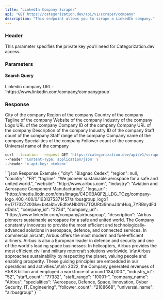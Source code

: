 ```yaml
---
title: "LinkedIn Company Scraper"
api: "GET https://categorization.dev/api/v1/scraper/company"
description: "This endpoint allows you to scrape a LinkedIn company."
---
```


### Header

<ParamField header="x-api-key" type="string" required={true}>
    This parameter specifies the private key you'll need for Categorization.dev access.
</ParamField>

### Parameters

#### Search Query

<ParamField query="query" type="string" required={true} default="https://www.linkedin.com/company/airbusgroup">
    Linkedin company URL : `https://www.linkedin.com/company/companygroup`
</ParamField>

### Response

<ResponseField name="Company" type="object">
    <ResponseField name="city" type="string">
        City of the company
    </ResponseField>
    <ResponseField name="region" type="string">
        Region of the company
    </ResponseField>
    <ResponseField name="country" type="string">
        Country of the company
    </ResponseField>
    <ResponseField name="tagline" type="string">
        Tagline of the company
    </ResponseField>
    <ResponseField name="website" type="string">
        Website of the company
    </ResponseField>
    <ResponseField name="industry" type="string">
        Industry of the company
    </ResponseField>
    <ResponseField name="logo_url" type="string">
        Logo URL of the company
    </ResponseField>
    <ResponseField name="company_id" type="string">
        Company ID of the company
    </ResponseField>
    <ResponseField name="company_url" type="string">
        Company URL of the company
    </ResponseField>
    <ResponseField name="description" type="string">
        Description of the company
    </ResponseField>
    <ResponseField name="industry_id" type="string">
        Industry ID of the company
    </ResponseField>
    <ResponseField name="staff_count" type="string">
        Staff count of the company
    </ResponseField>
    <ResponseField name="staff_range" type="string">
        Staff range of the company
    </ResponseField>
    <ResponseField name="company_name" type="string">
        Company name of the company
    </ResponseField>
    <ResponseField name="specialities" type="string">
        Specialities of the company
    </ResponseField>
    <ResponseField name="follower_count" type="string">
        Follower count of the company
    </ResponseField>
    <ResponseField name="universal_name" type="string">
        Universal name of the company
    </ResponseField>
</ResponseField>
<RequestExample>

```bash Example Request
curl --location --request GET 'https://categorization.dev/api/v1/scraper/profile?query=https://www.linkedin.com/company/airbusgroup' \
--header 'Content-Type: application/json' \
--header 'x-api-key: <token>' 
```

</RequestExample>

<ResponseExample>
```json Response Example
{
    "city": "Blagnac Cedex",
    "region": null,
    "country": "FR",
    "tagline": "We pioneer sustainable aerospace for a safe and united world.",
    "website": "http://www.airbus.com",
    "industry": "Aviation and Aerospace Component Manufacturing",
    "logo_url": "https://media.licdn.com/dms/image/C4D0BAQF2j_LDG_TOzg/company-logo_400_400/0/1631375371457/airbusgroup_logo?e=1717027200&v=beta&t=vEdfoANb0Ns7TQURt39hnuJ4mHuq_7YRBnydFddDdIs",
    "company_id": "2734",
    "company_url": "https://www.linkedin.com/company/airbusgroup",
    "description": "Airbus pioneers sustainable aerospace for a safe and united world. The Company constantly innovates to provide the most efficient and technologically-advanced solutions in aerospace, defence, and connected services. In commercial aircraft, Airbus offers the most modern and fuel-efficient airliners. Airbus is also a European leader in defence and security and one of the world's leading space businesses. In helicopters, Airbus provides the most efficient civil and military rotorcraft solutions worldwide.  \n\nAirbus approaches sustainability by respecting the planet, valuing people and enabling prosperity. These guiding principles are embedded in our operations and activities.\n\nIn 2022, the Company generated revenues of €58.8 billion and employed a workforce of around 134,000.",
    "industry_id": "52",
    "staff_count": "77332",
    "staff_range": "10001-",
    "company_name": "Airbus",
    "specialities": "Aerospace, Defence, Space, Innovation, Cyber Security, IT, Engineering",
    "follower_count": "2188668",
    "universal_name": "airbusgroup"
}
```
</ResponseExample>
